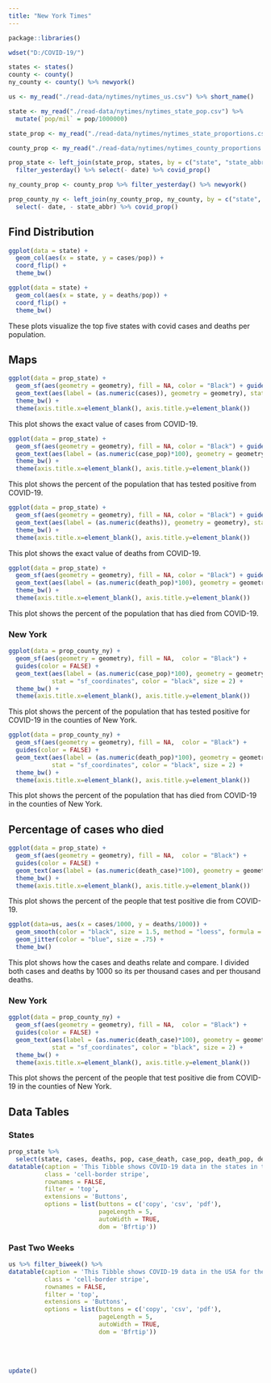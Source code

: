 ```yaml
---
title: "New York Times"
---
```


```r
package::libraries()

wdset("D:/COVID-19/")

states <- states()
county <- county()
ny_county <- county() %>% newyork()

us <- my_read("./read-data/nytimes/nytimes_us.csv") %>% short_name()

state <- my_read("./read-data/nytimes/nytimes_state_pop.csv") %>% 
  mutate(`pop/mil` = pop/1000000)

state_prop <- my_read("./read-data/nytimes/nytimes_state_proportions.csv")

county_prop <- my_read("./read-data/nytimes/nytimes_county_proportions.csv")
```

```r
prop_state <- left_join(state_prop, states, by = c("state", "state_abbr")) %>% 
  filter_yesterday() %>% select(- date) %>% covid_prop()

ny_county_prop <- county_prop %>% filter_yesterday() %>% newyork()

prop_county_ny <- left_join(ny_county_prop, ny_county, by = c("state", "state_abbr", "county")) %>% 
  select(- date, - state_abbr) %>% covid_prop()
```

## Find Distribution 

```r
ggplot(data = state) + 
  geom_col(aes(x = state, y = cases/pop)) +  
  coord_flip() + 
  theme_bw()

ggplot(data = state) + 
  geom_col(aes(x = state, y = deaths/pop)) + 
  coord_flip() + 
  theme_bw()
```

These plots visualize the top five states with covid cases and deaths per population.

## Maps

```r
ggplot(data = prop_state) +
  geom_sf(aes(geometry = geometry), fill = NA, color = "Black") + guides(color = FALSE) + 
  geom_text(aes(label = (as.numeric(cases)), geometry = geometry), stat = "sf_coordinates", color = "black", size = 2.5) +
  theme_bw() +
  theme(axis.title.x=element_blank(), axis.title.y=element_blank())
```

This plot shows the exact value of cases from COVID-19.

```r
ggplot(data = prop_state) +
  geom_sf(aes(geometry = geometry), fill = NA, color = "Black") + guides(color = FALSE) + 
  geom_text(aes(label = (as.numeric(case_pop)*100), geometry = geometry), stat = "sf_coordinates", color = "black", size = 2.5) +
  theme_bw() +
  theme(axis.title.x=element_blank(), axis.title.y=element_blank())
```

This plot shows the percent of the population that has tested positive from COVID-19.

```r
ggplot(data = prop_state) +
  geom_sf(aes(geometry = geometry), fill = NA, color = "Black") + guides(color = FALSE) + 
  geom_text(aes(label = (as.numeric(deaths)), geometry = geometry), stat = "sf_coordinates", color = "black", size = 2.5) +
  theme_bw() +
  theme(axis.title.x=element_blank(), axis.title.y=element_blank())
```

This plot shows the exact value of deaths from COVID-19.

```r
ggplot(data = prop_state) +
  geom_sf(aes(geometry = geometry), fill = NA, color = "Black") + guides(color = FALSE) + 
  geom_text(aes(label = (as.numeric(death_pop)*100), geometry = geometry), stat = "sf_coordinates", color = "black", size = 2.5) +
  theme_bw() +
  theme(axis.title.x=element_blank(), axis.title.y=element_blank())
```

This plot shows the percent of the population that has died from COVID-19.

### New York 

```r
ggplot(data = prop_county_ny) +
  geom_sf(aes(geometry = geometry), fill = NA,  color = "Black") +
  guides(color = FALSE) + 
  geom_text(aes(label = (as.numeric(case_pop)*100), geometry = geometry), 
            stat = "sf_coordinates", color = "black", size = 2) +
  theme_bw() + 
  theme(axis.title.x=element_blank(), axis.title.y=element_blank())
```

This plot shows the percent of the population that has tested positive for COVID-19 in the counties of New York.

```r
ggplot(data = prop_county_ny) +
  geom_sf(aes(geometry = geometry), fill = NA,  color = "Black") +
  guides(color = FALSE) + 
  geom_text(aes(label = (as.numeric(death_pop)*100), geometry = geometry), 
            stat = "sf_coordinates", color = "black", size = 2) +
  theme_bw() + 
  theme(axis.title.x=element_blank(), axis.title.y=element_blank())
```

This plot shows the percent of the population that has died from COVID-19 in the counties of New York.

## Percentage of cases who died

```r
ggplot(data = prop_state) +
  geom_sf(aes(geometry = geometry), fill = NA,  color = "Black") +
  guides(color = FALSE) + 
  geom_text(aes(label = (as.numeric(death_case)*100), geometry = geometry), stat = "sf_coordinates", color = "black", size = 2.5) +
  theme_bw() +
  theme(axis.title.x=element_blank(), axis.title.y=element_blank())
```

This plot shows the percent of the people that test positive die from COVID-19.

```r
ggplot(data=us, aes(x = cases/1000, y = deaths/1000)) + 
  geom_smooth(color = "black", size = 1.5, method = "loess", formula = y ~ x) +
  geom_jitter(color = "blue", size = .75) +
  theme_bw()
```

This plot shows how the cases and deaths relate and compare. I divided both cases and deaths by 1000 so its per thousand cases and per thousand deaths. 

### New York

```r
ggplot(data = prop_county_ny) +
  geom_sf(aes(geometry = geometry), fill = NA,  color = "Black") +
  guides(color = FALSE) + 
  geom_text(aes(label = (as.numeric(death_case)*100), geometry = geometry), 
            stat = "sf_coordinates", color = "black", size = 2) +
  theme_bw() + 
  theme(axis.title.x=element_blank(), axis.title.y=element_blank())
```

This plot shows the percent of the people that test positive die from COVID-19 in the counties of New York.

## Data Tables

### States
```r
prop_state %>% 
  select(state, cases, deaths, pop, case_death, case_pop, death_pop, death_pop, death_case) %>% 
datatable(caption = 'This Tibble shows COVID-19 data in the states in the USA for yesterday',
          class = 'cell-border stripe', 
          rownames = FALSE, 
          filter = 'top', 
          extensions = 'Buttons',
          options = list(buttons = c('copy', 'csv', 'pdf'), 
                         pageLength = 5, 
                         autoWidth = TRUE, 
                         dom = 'Bfrtip'))
```

### Past Two Weeks

```r
us %>% filter_biweek() %>% 
datatable(caption = 'This Tibble shows COVID-19 data in the USA for the last 2 weeks',
          class = 'cell-border stripe', 
          rownames = FALSE, 
          filter = 'top', 
          extensions = 'Buttons',
          options = list(buttons = c('copy', 'csv', 'pdf'), 
                         pageLength = 5, 
                         autoWidth = TRUE, 
                         dom = 'Bfrtip'))
```

<br /><br />

```r
update()
```